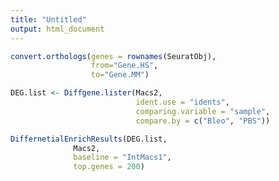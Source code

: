```yaml
---
title: "Untitled"
output: html_document
---
```

```r
convert.orthologs(genes = rownames(SeuratObj),
                  from="Gene.HS", 
                  to="Gene.MM")
```


```r
DEG.list <- Diffgene.lister(Macs2, 
                            ident.use = "idents", 
                            comparing.variable = "sample",
                            compare.by = c("Bleo", "PBS"))
```

```r
DiffernetialEnrichResults(DEG.list, 
              Macs2,
              baseline = "IntMacs1", 
              top.genes = 200)
```

